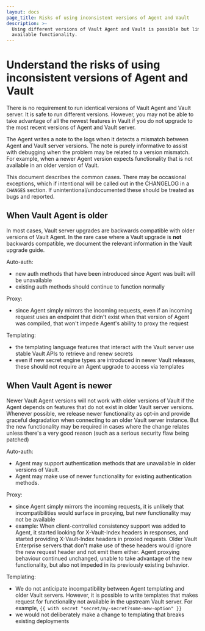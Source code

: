 ```yaml
---
layout: docs
page_title: Risks of using inconsistent versions of Agent and Vault
description: >-
  Using different versions of Vault Agent and Vault is possible but limits the
  available functionality.
---
```


# Understand the risks of using inconsistent versions of Agent and Vault

There is no requirement to run identical versions of Vault Agent and Vault server.
It is safe to run different versions. However, you may not be able to take
advantage of all the newest features in Vault if you do not upgrade to
the most recent versions of Agent and Vault server.

The Agent writes a note to the logs when it detects a mismatch between
Agent and Vault server versions. The note is purely informative to assist
with debugging when the problem may be related to a version mismatch.
For example, when a newer Agent version expects functionality that is
not available in an older version of Vault.

This document describes the common cases.  There may be occasional exceptions, which if intentional will be called out in the CHANGELOG in a `CHANGES` section.  If unintentional/undocumented these should be treated as bugs and reported.

## When Vault Agent is older

In most cases, Vault server upgrades are backwards compatible with
older versions of Vault Agent. In the rare case where a Vault upgrade is
**not** backwards compatible, we document the relevant information in
the Vault upgrade guide.

Auto-auth:
- new auth methods that have been introduced since Agent was built will be unavailable
- existing auth methods should continue to function normally

Proxy:
- since Agent simply mirrors the incoming requests, even if an incoming request uses an endpoint that didn't exist when that version of Agent was compiled, that won't impede Agent's ability to proxy the request

Templating:
- the templating language features that interact with the Vault server use stable Vault APIs to retrieve and renew secrets
- even if new secret engine types are introduced in newer Vault releases, these should not require an Agent upgrade to access via templates

##  When Vault Agent is newer

Newer Vault Agent versions will not work with older versions of Vault if
the Agent depends on features that do not exist in older Vault server
versions. Whenever possible, we release newer functionality as opt-in
and provide graceful degradation when connecting to an older Vault
server instance. But the new functionality may be required in cases
where the change relates  unless there's a very good reason (such as a
serious security flaw being patched)

Auto-auth:
- Agent may support authentication methods that are unavailable in older versions of Vault.
- Agent may make use of newer functionality for existing authentication methods.

Proxy:
- since Agent simply mirrors the incoming requests, it is unlikely that incompatibilities would surface in proxying, but new functionality may not be available
- example: When client-controlled consistency support was added to Agent, it started looking for X-Vault-Index headers in responses, and started providing X-Vault-Index headers in proxied requests.  Older Vault Enterprise servers that don't make use of these headers would ignore the new request header and not emit them either.  Agent proxying behaviour continued unchanged, unable to take advantage of the new functionality, but also not impeded in its previously existing behavior.

Templating:
- We do not anticipate incompatibility between Agent templating and
older Vault servers. However, it is possible to write templates that
makes request for functionality not available in the upstream Vault
server. For example, `{{ with secret "secret/my-secret?some-new-option" }}`
- we would not deliberately make a change to templating that breaks existing deployments
